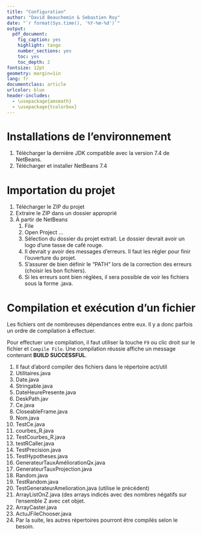 ```yaml
---
title: "Configuration"
author: "David Beauchemin & Sebastien Roy"
date: "`r format(Sys.time(), '%Y-%m-%d')`"
output:
  pdf_document:
    fig_caption: yes
    highlight: tango
    number_sections: yes
    toc: yes
    toc_depth: 2
fontsize: 12pt
geometry: margin=1in
lang: fr
documentclass: article
urlcolor: blue
header-includes:
  - \usepackage{amsmath}
  - \usepackage{tcolorbox}
---
```


\newpage

# Installations de l'environnement

1. Télécharger la dernière JDK compatible avec la version 7.4 de NetBeans.
2. Télécharger et installer NetBeans 7.4

# Importation du projet

1. Télécharger le ZIP du projet
2. Extraire le ZIP dans un dossier approprié
3. À partir de NetBeans 
    1. File
    2.  Open Project ...
    3. Sélection du dossier du projet extrait. Le dossier devrait avoir un logo d'une tasse de café rouge.
    4. Il devrait y avoir des messages d'erreurs. Il faut les régler pour finir l'ouverture du projet.
    5. S'assurer de bien définir le "PATH" lors de la correction des erreurs (choisir les bon fichiers).
    6. Si les erreurs sont bien réglées, il sera possible de voir les fichiers sous la forme .java.

# Compilation et exécution d'un fichier
Les fichiers ont de nombreuses dépendances entre eux. Il y a donc parfois un ordre de compilation à effectuer.

Pour effectuer une compilation, il faut utiliser la touche `F9` ou clic droit sur le fichier et `Compile File`. Une compilation réussie affiche un message contenant **BUILD SUCCESSFUL**.

1. Il faut d'abord compiler des fichiers dans le répertoire act/util
  1. Utilitaires.java
  2. Date.java
  3. Stringable.java
  4. DateHeurePresente.java
  5. DeskPath.jav
  6. Ce.java
  7. CloseableFrame.java
  8. Nom.java
  9. TestCe.java
  10. courbes_R.java
  11. TestCourbes_R.java
  12. testRCaller.java
  13. TestPrecision.java
  14. TestHypotheses.java
  15. GenerateurTauxAméliorationQx.java
  16. GenerateurTauxProjection.java
  17. Random.java
  18. TestRandom.java
  19. TestGenerateurAmelioration.java (utilise le précédent)
  20. ArrayListOnZ.java (des arrays indicés avec des nombres négatifs sur l'ensemble Z avec cet objet.
  21. ArrayCaster.java
  22. ActuJFileChooser.java
2. Par la suite, les autres répertoires pourront être compilés selon le besoin.

